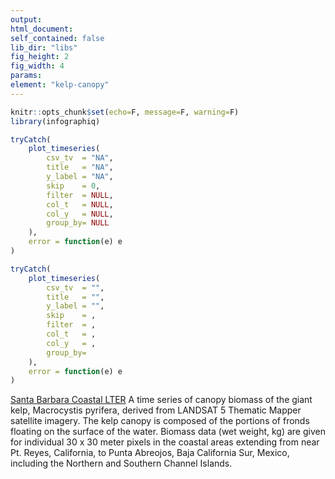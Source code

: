```yaml
---
output:
html_document:
self_contained: false
lib_dir: "libs"
fig_height: 2
fig_width: 4
params:
element: "kelp-canopy"
---
```


```r
knitr::opts_chunk$set(echo=F, message=F, warning=F)
library(infographiq)
```

<base target="_parent">

```r
tryCatch(
    plot_timeseries(
        csv_tv  = "NA",
        title   = "NA",
        y_label = "NA",
        skip    = 0,
        filter  = NULL,
        col_t   = NULL,
        col_y   = NULL,
        group_by= NULL
    ),
    error = function(e) e
)
```

```r
tryCatch(
    plot_timeseries(
        csv_tv  = "",
        title   = "",
        y_label = "",
        skip    = ,
        filter  = ,
        col_t   = ,
        col_y   = ,
        group_by= 
    ),
    error = function(e) e
)
```
[Santa Barbara Coastal LTER](http://sbc.lternet.edu/cgi-bin/showDataset.cgi?docid=knb-lter-sbc.54)
A time series of canopy biomass of the giant kelp, Macrocystis pyrifera, derived from LANDSAT 5 Thematic Mapper satellite imagery. The kelp canopy is composed of the portions of fronds floating on the surface of the water. Biomass data (wet weight, kg) are given for individual 30 x 30 meter pixels in the coastal areas extending from near Pt. Reyes, California, to Punta Abreojos, Baja California Sur, Mexico, including the Northern and Southern Channel Islands.
